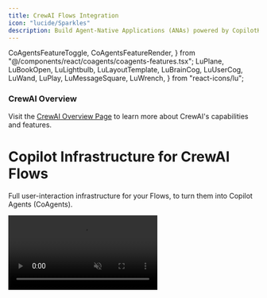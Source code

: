 ```yaml
---
title: CrewAI Flows Integration
icon: "lucide/Sparkles"
description: Build Agent-Native Applications (ANAs) powered by CopilotKit and CrewAI Flows.
---
```


  CoAgentsFeatureToggle,
  CoAgentsFeatureRender,
} from "@/components/react/coagents/coagents-features.tsx";
  LuPlane,
  LuBookOpen,
  LuLightbulb,
  LuLayoutTemplate,
  LuBrainCog,
  LuUserCog,
  LuWand,
  LuPlay,
  LuMessageSquare,
  LuWrench,
} from "react-icons/lu";

<div className="p-4 mb-6 rounded-lg bg-orange-50 dark:bg-orange-950 border border-orange-200 dark:border-orange-800">
  <div className="flex items-center gap-2 mb-2">
    <TelescopeIcon className="h-5 w-5 text-orange-500 dark:text-orange-300" />
    <h3 className="text-lg font-semibold text-orange-700 dark:text-orange-300">CrewAI Overview</h3>
  </div>
  <p className="text-orange-700 dark:text-orange-300">
    Visit the <a href="https://v0-crew-land.vercel.app/" target="_blank" rel="noopener noreferrer" className="font-medium underline underline-offset-4 decoration-orange-400 dark:decoration-orange-500 hover:text-orange-600 dark:hover:text-orange-200">CrewAI Overview Page</a> to learn more about CrewAI's capabilities and features.
  </p>
</div>

# Copilot Infrastructure for CrewAI Flows

Full user-interaction infrastructure for your Flows, to turn them into Copilot Agents (CoAgents).

<Frame className="mt-0 mb-6">
  <video
    src="/images/coagents/crew-ai/flows/crews-interaction-layer.mp4"
    alt="CoAgents demonstration"
    className="rounded-lg shadow-xl"
    playsInline
    autoPlay
    muted
    loop
  />
</Frame>

## Building blocks of a CoAgent

Everything you need to build Agent-Native Applications (ANAs), right out of the box.

<Cards className="gap-6">
  <Card
    className="p-6 rounded-xl text-base"
    icon={<LuMessageSquare className="text-orange-500 dark:text-orange-300" />}
    title="Agentic Chat UI"
    description="In-app chat to kickoff, render and analyze the result of your Crews."
    href="/crewai-flows/agentic-chat-ui"
  />
    <Card
    className="p-6 rounded-xl text-base"
    icon={<FaSync className="text-orange-500 dark:text-orange-300" />}
    title="Shared State"
    description="Your agent can see/update everything in your app, and vice versa."
    href="/crewai-flows/shared-state"
  />
  <Card
    className="p-6 rounded-xl text-base"
    icon={<LuLayoutTemplate className="text-orange-500 dark:text-orange-300" />}
    title="Generative UI"
    description="UI that updates in real-time based on your agent's state."
    href="/crewai-flows/generative-ui"
  />
  <Card
    className="p-6 rounded-xl text-base"
    icon={<LuWand className="text-orange-500 dark:text-orange-300" />}
    title="Frontend Tools"
    description="Give your agent the ability to take action in your application."
    href="/crewai-flows/frontend-actions"
  />
  <Card
    className="p-6 rounded-xl text-base"
    icon={<LuWand className="text-orange-500 dark:text-orange-300" />}
    title="Multi-Agent Coordination"
    description="Route your agent to the right agent based on the user's request."
    href="/crewai-flows/multi-agent-flows"
  />
  <Card
    className="p-6 rounded-xl text-base"
    icon={<LuUserCog className="text-orange-500 dark:text-orange-300" />}
    title="Human-in-the-Loop"
    description="Set smart checkpoints where humans can guide your agents."
    href="/crewai-flows/human-in-the-loop"
  />
</Cards>

## Ready to get started?

Get started with CoAgents in as little as 5 minutes with one of our guides or tutorials.

<Cards className="gap-6">
  <Card
    className="p-6 rounded-xl text-base"
    icon={<LuPlay className="text-orange-500 dark:text-orange-300" />}
    title="Quickstart"
    description="Learn how to build your first CoAgent in 10 minutes."
    href="/crewai-flows/quickstart/crewai"
  />
  <Card
    className="p-6 rounded-xl text-base"
    icon={<TelescopeIcon className="text-orange-500 dark:text-orange-300" />}
    title="Feature Overview"
    description="Try the key features of CoAgents powered by CrewAI Crews."
    href="https://demo-viewer-five.vercel.app/"
    target="_blank"
  />
</Cards>

## Common Questions

Have a question about CoAgents? You're in the right place!

<Accordions>
<Accordion title="Can you explain what a CoAgent is in more detail?">
Sure! CoAgents are what we call "agentic copilots". Well, what's an agentic copilot then?

Think of a Copilot as a simple and fully LLM controlled assistant that has relatively limited capabilities. An Agentic Copilot then is a copilot
that has been enhanced with the ability to use CrewAI agents to perform more complex tasks. This is an extremely powerful way to build AI
powered applications because it gives you, the developer, the ability to control the agent's behavior in a deterministic way while still letting
the agent do its magic.

For more on this topic, checkout our [agentic copilot](/crewai-flows/concepts/agentic-copilots) concept page.

</Accordion>
</Accordions>
